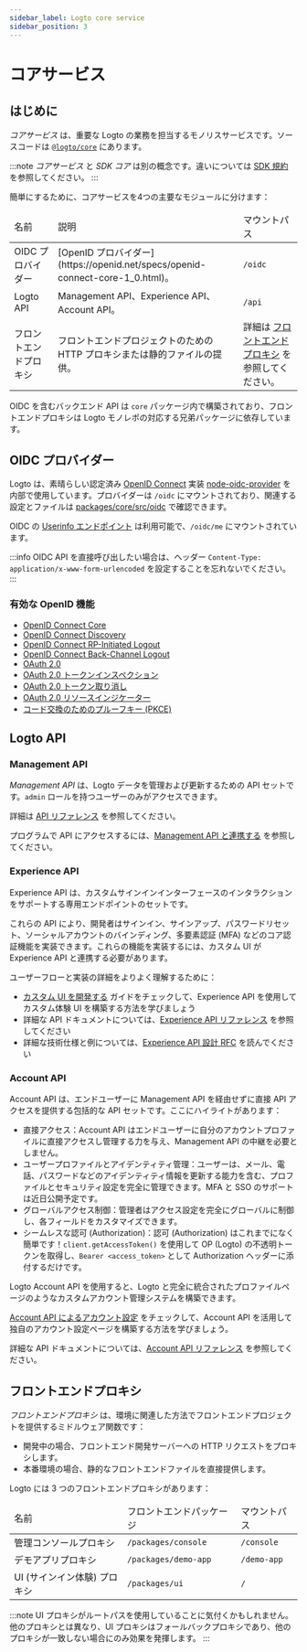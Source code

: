 ```yaml
---
sidebar_label: Logto core service
sidebar_position: 3
---
```


# コアサービス

## はじめに

_コアサービス_ は、重要な Logto の業務を担当するモノリスサービスです。ソースコードは [`@logto/core`](https://github.com/logto-io/logto/tree/master/packages/core) にあります。

:::note
_コアサービス_ と _SDK コア_ は別の概念です。違いについては [SDK 規約](/developers/sdk-conventions) を参照してください。
:::

簡単にするために、コアサービスを4つの主要なモジュールに分けます：

<table>
  <thead>
    <tr>
      <td>名前</td>
      <td>説明</td>
      <td>マウントパス</td>
    </tr>
  </thead>
  <tbody>
    <tr>
      <td>OIDC プロバイダー</td>
      <td> [OpenID プロバイダー](https://openid.net/specs/openid-connect-core-1_0.html)。</td>
      <td>
        <code>/oidc</code>
      </td>
    </tr>
    <tr>
      <td>Logto API</td>
      <td>Management API、Experience API、Account API。</td>
      <td>
        <code>/api</code>
      </td>
    </tr>
    <tr>
      <td>フロントエンドプロキシ</td>
      <td>フロントエンドプロジェクトのための HTTP プロキシまたは静的ファイルの提供。</td>
      <td>
        詳細は <a href="#frontend-proxies">フロントエンドプロキシ</a> を参照してください。
      </td>
    </tr>
  </tbody>
</table>

OIDC を含むバックエンド API は `core` パッケージ内で構築されており、フロントエンドプロキシは Logto モノレポの対応する兄弟パッケージに依存しています。

## OIDC プロバイダー

Logto は、素晴らしい認定済み [OpenID Connect](https://openid.net/connect/) 実装 [node-oidc-provider](https://github.com/panva/node-oidc-provider) を内部で使用しています。プロバイダーは `/oidc` にマウントされており、関連する設定とファイルは [packages/core/src/oidc](https://github.com/logto-io/logto/tree/master/packages/core/src/oidc) で確認できます。

OIDC の [Userinfo エンドポイント](https://openid.net/specs/openid-connect-core-1_0.html#UserInfo) は利用可能で、`/oidc/me` にマウントされています。

:::info
OIDC API を直接呼び出したい場合は、ヘッダー `Content-Type: application/x-www-form-urlencoded` を設定することを忘れないでください。
:::

### 有効な OpenID 機能

- [OpenID Connect Core](https://openid.net/specs/openid-connect-core-1_0.html)
- [OpenID Connect Discovery](https://openid.net/specs/openid-connect-discovery-1_0.html)
- [OpenID Connect RP-Initiated Logout](https://openid.net/specs/openid-connect-rpinitiated-1_0.html)
- [OpenID Connect Back-Channel Logout](https://openid.net/specs/openid-connect-backchannel-1_0-final.html)
- [OAuth 2.0](https://www.rfc-editor.org/rfc/rfc6749.html)
- [OAuth 2.0 トークンインスペクション](https://www.rfc-editor.org/rfc/rfc7662.html)
- [OAuth 2.0 トークン取り消し](https://www.rfc-editor.org/rfc/rfc7009.html)
- [OAuth 2.0 リソースインジケーター](https://www.rfc-editor.org/rfc/rfc8707.html)
- [コード交換のためのプルーフキー (PKCE)](https://www.rfc-editor.org/rfc/rfc7636.html)

## Logto API

### Management API

_Management API_ は、Logto データを管理および更新するための API セットです。`admin` ロールを持つユーザーのみがアクセスできます。

詳細は [API リファレンス](https://openapi.logto.io) を参照してください。

プログラムで API にアクセスするには、[Management API と連携する](/integrate-logto/interact-with-management-api) を参照してください。

### Experience API

Experience API は、カスタムサインインインターフェースのインタラクションをサポートする専用エンドポイントのセットです。

これらの API により、開発者はサインイン、サインアップ、パスワードリセット、ソーシャルアカウントのバインディング、多要素認証 (MFA) などのコア認証機能を実装できます。これらの機能を実装するには、カスタム UI が Experience API と連携する必要があります。

ユーザーフローと実装の詳細をよりよく理解するために：

- [カスタム UI を開発する](/customization/bring-your-ui/#develop-your-custom-ui) ガイドをチェックして、Experience API を使用してカスタム体験 UI を構築する方法を学びましょう
- 詳細な API ドキュメントについては、[Experience API リファレンス](https://openapi.logto.io/group/endpoint-experience) を参照してください
- 詳細な技術仕様と例については、[Experience API 設計 RFC](https://github.com/logto-io/rfcs/blob/master/draft/0004-experience-api.md) を読んでください

### Account API

Account API は、エンドユーザーに Management API を経由せずに直接 API アクセスを提供する包括的な API セットです。ここにハイライトがあります：

- 直接アクセス：Account API はエンドユーザーに自分のアカウントプロファイルに直接アクセスし管理する力を与え、Management API の中継を必要としません。
- ユーザープロファイルとアイデンティティ管理：ユーザーは、メール、電話、パスワードなどのアイデンティティ情報を更新する能力を含む、プロファイルとセキュリティ設定を完全に管理できます。MFA と SSO のサポートは近日公開予定です。
- グローバルアクセス制御：管理者はアクセス設定を完全にグローバルに制御し、各フィールドをカスタマイズできます。
- シームレスな認可 (Authorization)：認可 (Authorization) はこれまでになく簡単です！`client.getAccessToken()` を使用して OP (Logto) の不透明トークンを取得し、`Bearer <access_token>` として Authorization ヘッダーに添付するだけです。

Logto Account API を使用すると、Logto と完全に統合されたプロファイルページのようなカスタムアカウント管理システムを構築できます。

[Account API によるアカウント設定](/end-user-flows/account-settings/by-account-api) をチェックして、Account API を活用して独自のアカウント設定ページを構築する方法を学びましょう。

詳細な API ドキュメントについては、[Account API リファレンス](https://openapi.logto.io/group/endpoint-my-account) を参照してください。

## フロントエンドプロキシ

_フロントエンドプロキシ_ は、環境に関連した方法でフロントエンドプロジェクトを提供するミドルウェア関数です：

- 開発中の場合、フロントエンド開発サーバーへの HTTP リクエストをプロキシします。
- 本番環境の場合、静的なフロントエンドファイルを直接提供します。

Logto には 3 つのフロントエンドプロキシがあります：

<table>
  <thead>
    <tr>
      <td>名前</td>
      <td>フロントエンドパッケージ</td>
      <td>マウントパス</td>
    </tr>
  </thead>
  <tbody>
    <tr>
      <td>管理コンソールプロキシ</td>
      <td>
        <code>/packages/console</code>
      </td>
      <td>
        <code>/console</code>
      </td>
    </tr>
    <tr>
      <td>デモアプリプロキシ</td>
      <td>
        <code>/packages/demo-app</code>
      </td>
      <td>
        <code>/demo-app</code>
      </td>
    </tr>
    <tr>
      <td>UI (サインイン体験) プロキシ</td>
      <td>
        <code>/packages/ui</code>
      </td>
      <td>
        <code>/</code>
      </td>
    </tr>
  </tbody>
</table>

:::note
UI プロキシがルートパスを使用していることに気付くかもしれません。他のプロキシとは異なり、UI プロキシはフォールバックプロキシであり、他のプロキシが一致しない場合にのみ効果を発揮します。
:::
